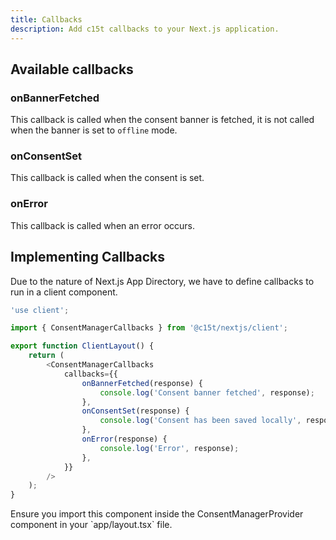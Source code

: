 ```yaml
---
title: Callbacks
description: Add c15t callbacks to your Next.js application.
---
```


## Available callbacks

### onBannerFetched

This callback is called when the consent banner is fetched, it is not called when the banner is set to `offline` mode.

<auto-type-table path="../../../node_modules/c15t/src/types/callbacks.ts" name="OnBannerFetchedPayload" />

### onConsentSet

This callback is called when the consent is set.

<auto-type-table path="../../../node_modules/c15t/src/types/callbacks.ts" name="OnConsentSetPayload" />

### onError

This callback is called when an error occurs.

<auto-type-table path="../../../node_modules/c15t/src/types/callbacks.ts" name="OnErrorPayload" />


## Implementing Callbacks
Due to the nature of Next.js App Directory, we have to define callbacks to run in a client component.

```ts title="app/layout.client.tsx"
'use client';

import { ConsentManagerCallbacks } from '@c15t/nextjs/client';

export function ClientLayout() {
	return (
		<ConsentManagerCallbacks
			callbacks={{
				onBannerFetched(response) {
					console.log('Consent banner fetched', response);
				},
				onConsentSet(response) {
					console.log('Consent has been saved locally', response);
				},
				onError(response) {
					console.log('Error', response);
				},
			}}
		/>
	);
}
```

<Callout type="note">
Ensure you import this component inside the ConsentManagerProvider component in your `app/layout.tsx` file.
</Callout>